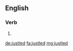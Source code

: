 ==English==

===Verb===
{{head|en}}

# {{en-past of|justle}}

[[de:justled]]
[[fa:justled]]
[[mg:justled]]
